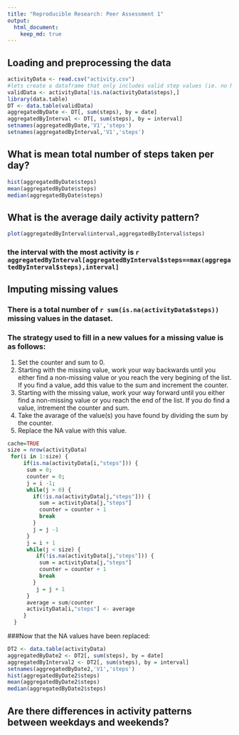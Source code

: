 ```yaml
---
title: "Reproducible Research: Peer Assessment 1"
output: 
  html_document:
    keep_md: true
---
```



## Loading and preprocessing the data
```r
activityData <- read.csv("activity.csv")
#lets create a dataframe that only includes valid step values (ie. no NA)
validData <- activityData[!is.na(activityData$steps),]
library(data.table)
DT <- data.table(validData)
aggregatedByDate <- DT[, sum(steps), by = date]
aggregatedByInterval <- DT[, sum(steps), by = interval]
setnames(aggregatedByDate,'V1','steps')
setnames(aggregatedByInterval,'V1','steps')
```


## What is mean total number of steps taken per day?
```r
hist(aggregatedByDate$steps)
mean(aggregatedByDate$steps)
median(aggregatedByDate$steps)
```


## What is the average daily activity pattern?
```r
plot(aggregatedByInterval$interval,aggregatedByInterval$steps)
````
### the interval with the most activity is `r aggregatedByInterval[aggregatedByInterval$steps==max(aggregatedByInterval$steps),interval] `

## Imputing missing values
### There is a total number of `r sum(is.na(activityData$steps))` missing values in the dataset.
### The strategy used to fill in a new values for a missing value is as follows:
1. Set the counter and sum to 0.
2. Starting with the missing value, work your way backwards until you either find a non-missing value or you reach the very begining of the list. If you find a value, add this value to the sum and increment the counter.
3. Starting with the missing value, work your way forward until you either find a non-missing value or you reach the end of the list. If you do find a value, intrement the counter and sum.
4. Take the avarage of the value(s) you have found by dividing the sum by the counter.
5. Replace the NA value with this value.
```r
cache=TRUE
size = nrow(activityData)
 for(i in 1:size) { 
     if(is.na(activityData[i,"steps"])) {
      sum = 0;
      counter = 0;
      j = i -1;
      while(j > 0) {
        if(!is.na(activityData[j,"steps"])) {
          sum = activityData[j,"steps"]
          counter = counter + 1
          break
        }
        j = j -1
      }
      j = i + 1
      while(j < size) {
         if(!is.na(activityData[j,"steps"])) {
          sum = activityData[j,"steps"]
          counter = counter + 1
          break
        }
         j = j + 1
      }
      average = sum/counter
      activityData[i,"steps"] <- average
     }     
  }
````

###Now that the NA values have been replaced:
```r
DT2 <- data.table(activityData)
aggregatedByDate2 <- DT2[, sum(steps), by = date]
aggregatedByInterval2 <- DT2[, sum(steps), by = interval]
setnames(aggregatedByDate2,'V1','steps')
hist(aggregatedByDate2$steps)
mean(aggregatedByDate2$steps)
median(aggregatedByDate2$steps)
````

## Are there differences in activity patterns between weekdays and weekends?
